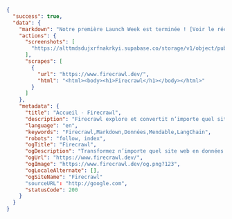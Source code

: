 ```json JSON
{
  "success": true,
  "data": {
    "markdown": "Notre première Launch Week est terminée ! [Voir le récapitulatif 🚀](blog/firecrawl-launch-week-1-recap)...",
    "actions": {
      "screenshots": [
        "https://alttmdsdujxrfnakrkyi.supabase.co/storage/v1/object/public/media/screenshot-75ef2d87-31e0-4349-a478-fb432a29e241.png"
      ],
      "scrapes": [
        {
          "url": "https://www.firecrawl.dev/",
          "html": "<html><body><h1>Firecrawl</h1></body></html>"
        }
      ]
    },
    "metadata": {
      "title": "Accueil - Firecrawl",
      "description": "Firecrawl explore et convertit n’importe quel site web en Markdown propre.",
      "language": "en",
      "keywords": "Firecrawl,Markdown,Données,Mendable,LangChain",
      "robots": "follow, index",
      "ogTitle": "Firecrawl",
      "ogDescription": "Transformez n’importe quel site web en données prêtes pour les LLM.",
      "ogUrl": "https://www.firecrawl.dev/",
      "ogImage": "https://www.firecrawl.dev/og.png?123",
      "ogLocaleAlternate": [],
      "ogSiteName": "Firecrawl"
      "sourceURL": "http://google.com",
      "statusCode": 200
    }
  }
}
```
